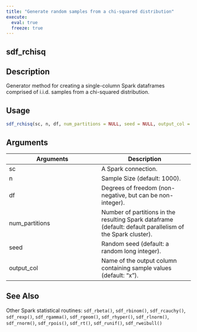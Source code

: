 ```yaml
---
title: "Generate random samples from a chi-squared distribution"
execute:
  eval: true
  freeze: true
---
```


## sdf_rchisq

## Description
Generator method for creating a single-column Spark dataframes comprised of i.i.d. samples from a chi-squared distribution.


## Usage
```r
sdf_rchisq(sc, n, df, num_partitions = NULL, seed = NULL, output_col = "x")
```

## Arguments
|Arguments|Description|
|---|---|
| sc | A Spark connection. |
| n | Sample Size (default: 1000). |
| df | Degrees of freedom (non-negative, but can be non-integer). |
| num_partitions | Number of partitions in the resulting Spark dataframe (default: default parallelism of the Spark cluster). |
| seed | Random seed (default: a random long integer). |
| output_col | Name of the output column containing sample values (default: "x"). |







## See Also
Other Spark statistical routines: `sdf_rbeta()`, `sdf_rbinom()`, `sdf_rcauchy()`, `sdf_rexp()`, `sdf_rgamma()`, `sdf_rgeom()`, `sdf_rhyper()`, `sdf_rlnorm()`, `sdf_rnorm()`, `sdf_rpois()`, `sdf_rt()`, `sdf_runif()`, `sdf_rweibull()`

